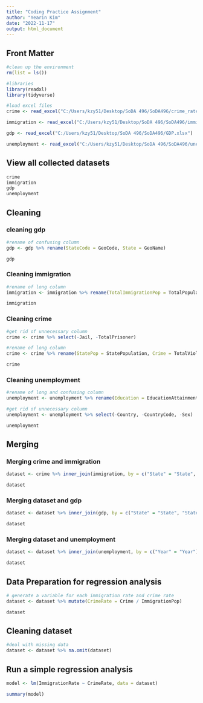 ```yaml
---
title: "Coding Practice Assignment"
author: "Yearin Kim"
date: "2022-11-17"
output: html_document
---
```


## Front Matter

```r
#clean up the environment
rm(list = ls())

#libraries
library(readxl)
library(tidyverse)

#load excel files
crime <- read_excel("C:/Users/kzy51/Desktop/SoDA 496/SoDA496/crime_rates.xlsx")

immigration <- read_excel("C:/Users/kzy51/Desktop/SoDA 496/SoDA496/immigration.xlsx")

gdp <- read_excel("C:/Users/kzy51/Desktop/SoDA 496/SoDA496/GDP.xlsx")

unemployment <- read_excel("C:/Users/kzy51/Desktop/SoDA 496/SoDA496/unemployment.xlsx")
```

## View all collected datasets
```r
crime 
immigration
gdp
unemployment
```

## Cleaning 

### cleaning gdp 

```r
#rename of confusing column
gdp <- gdp %>% rename(StateCode = GeoCode, State = GeoName)

gdp
```

### Cleaning immigration 

```r
#rename of long column
immigration <- immigration %>% rename(TotalImmigrationPop = TotalPopulation, ImmigrationPop = ImmigrationPopulation, ImmigrationRate = ImmigrationShareofTotalStatePopulation)

immigration
```

### Cleaning crime 

```r
#get rid of unnecessary column
crime <- crime %>% select(-Jail, -TotalPrisoner)

#rename of long column
crime <- crime %>% rename(StatePop = StatePopulation, Crime = TotalViolentCrime, Rape = TotalRape, Murder = TotalMurder, Robbery = TotalRobbery, Assult = TotalAssult)

crime
```

### Cleaning unemployment

```r
#rename of long and confusing column
unemployment <- unemployment %>% rename(Education = EducationAttainment, Unemployment = TotalUnemployment, Native = NationalUnemployment, Foreign = ForeignUnemployment)

#get rid of unnecessary column
unemployment <- unemployment %>% select(-Country, -CountryCode, -Sex)

unemployment
```

## Merging 

### Merging crime and immigration 

```r
dataset <- crime %>% inner_join(immigration, by = c("State" = "State", "StateCode" = "StateCode", "Year" = "Year"))

dataset
```

### Merging dataset and gdp 

```r
dataset <- dataset %>% inner_join(gdp, by = c("State" = "State", "StateCode" = "StateCode", "Year" = "Year"))

dataset
```

### Merging dataset and unemployment

```r
dataset <- dataset %>% inner_join(unemployment, by = c("Year" = "Year"))

dataset
```

## Data Preparation for regression analysis

```r
# generate a variable for each immigration rate and crime rate
dataset <- dataset %>% mutate(CrimeRate = Crime / ImmigrationPop)

dataset
```

## Cleaning dataset

```r
#deal with missing data
dataset <- dataset %>% na.omit(dataset)
```

## Run a simple regression analysis

```r
model <- lm(ImmigrationRate ~ CrimeRate, data = dataset)

summary(model)
```